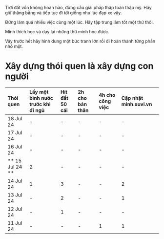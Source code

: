 Trời đất vốn không hoàn hảo, đừng cầu giải pháp thập toàn thập mỹ. Hãy giữ thăng bằng và tiếp tục đi tới giống như lúc đạp xe vậy.

Đừng làm quá nhiều việc cùng một lúc. Hãy tập trung làm tốt một thứ thôi.

Mình thích học và dạy lại những thứ mình học được.

Vậy trước hết hãy hình dung một bức tranh lớn rồi đi hoàn thành từng phần nhỏ một.

# Xây dựng thói quen là xây dựng con người

| Thói quen       | Lấy một bình nước trước khi đi ngủ | Hít đất 50 cái | 2h cho bản thân | 4h cho công việc | Cập nhật minh.xuvi.vn |
| :-------------- | :--------------------------------- | :------------- | :-------------- | :--------------- | :-------------------- |
| 18 Jul 24       | -                                  | -              | -               | -                | -                     |
| 17 Jul 24       | -                                  | -              | -               | -                | -                     |
| 16 Jul 24       | -                                  | -              | -               | -                | -                     |
| ** 15 Jul 24 ** | 2                                  | -              | -               | -                | -                     |
| 14 Jul 24       | 1                                  | 3              | -               | -                | 2                     |
| 13 Jul 24       | -                                  | 2              | -               | -                | 1                     |
| 12 Jul 24       | -                                  | 1              | -               | -                | -                     |
| 11 Jul 24       | -                                  | -              | -               | 1                | 1                     |
